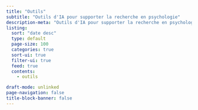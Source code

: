 ```yaml
---
title: "Outils"
subtitle: "Outils d'IA pour supporter la recherche en psychologie"
description-meta: "Outils d'IA pour supporter la recherche en psychologie"
listing: 
  sort: "date desc"
  type: default
  page-size: 100
  categories: true
  sort-ui: true
  filter-ui: true
  feed: true
  contents: 
    - outils

draft-mode: unlinked
page-navigation: false
title-block-banner: false
---
```

